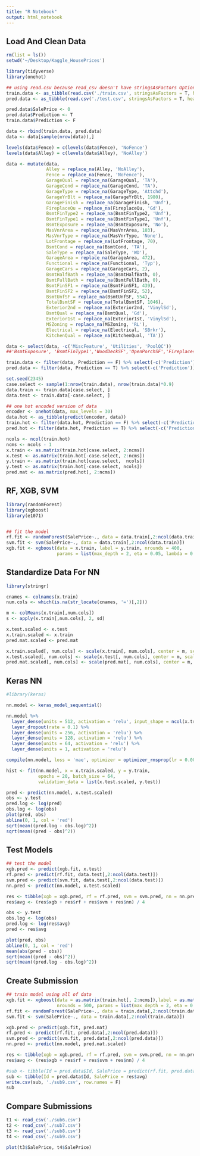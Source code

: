```yaml
---
title: "R Notebook"
output: html_notebook
---
```


## Load And Clean Data
```r

rm(list = ls())
setwd('~/Desktop/Kaggle_HousePrices')

library(tidyverse)
library(onehot)

## using read.csv because read_csv doesn't have stringsAsFactors Option
train.data <- as_tibble(read.csv('./train.csv', stringsAsFactors = T, header = T))
pred.data <- as_tibble(read.csv('./test.csv', stringsAsFactors = T, header = T))

pred.data$SalePrice <- 0
pred.data$Prediction <- T
train.data$Prediction <- F

data <- rbind(train.data, pred.data)
data <- data[sample(nrow(data)),]

levels(data$Fence) = c(levels(data$Fence), 'NoFence')
levels(data$Alley) = c(levels(data$Alley), 'NoAlley')

data <- mutate(data,
               Alley = replace_na(Alley, 'NoAlley'),
               Fence = replace_na(Fence, 'NoFence'),
               GarageQual = replace_na(GarageQual, 'TA'),
               GarageCond = replace_na(GarageCond, 'TA'),
               GarageType = replace_na(GarageType, 'Attchd'),
               GarageYrBlt = replace_na(GarageYrBlt, 1980),
               GarageFinish = replace_na(GarageFinish, 'Unf'),
               FireplaceQu = replace_na(FireplaceQu, 'Gd'),
               BsmtFinType2 = replace_na(BsmtFinType2, 'Unf'),
               BsmtFinType1 = replace_na(BsmtFinType1, 'Unf'),
               BsmtExposure = replace_na(BsmtExposure, 'No'),
               MasVnrArea = replace_na(MasVnrArea, 103),
               MasVnrType = replace_na(MasVnrType, 'None'),
               LotFrontage = replace_na(LotFrontage, 70),
               BsmtCond = replace_na(BsmtCond, 'TA'),
               SaleType = replace_na(SaleType, 'WD'),
               GarageArea = replace_na(GarageArea, 472),
               Functional = replace_na(Functional, 'Typ'),
               GarageCars = replace_na(GarageCars, 2),
               BsmtHalfBath = replace_na(BsmtHalfBath, 0),
               BsmtFullBath = replace_na(BsmtFullBath, 0),
               BsmtFinSF1 = replace_na(BsmtFinSF1, 439),
               BsmtFinSF2 = replace_na(BsmtFinSF2, 52),
               BsmtUnfSF = replace_na(BsmtUnfSF, 554),
               TotalBsmtSF = replace_na(TotalBsmtSF, 1046),
               Exterior2nd = replace_na(Exterior2nd, 'VinylSd'),
               BsmtQual = replace_na(BsmtQual, 'Gd'),
               Exterior1st = replace_na(Exterior1st, 'VinylSd'),
               MSZoning = replace_na(MSZoning, 'RL'),
               Electrical = replace_na(Electrical, 'SBrkr'),
               KitchenQual = replace_na(KitchenQual, 'TA'))

data <- select(data, -c('MiscFeature', 'Utilities', 'PoolQC'))
##'BsmtExposure', 'BsmtFinType1','WoodDeckSF','OpenPorchSF','Fireplaces'

train.data <- filter(data, Prediction == F) %>% select(-c('Prediction'))
pred.data <- filter(data, Prediction == T) %>% select(-c('Prediction'))

set.seed(2345)
case.select <- sample(1:nrow(train.data), nrow(train.data)*0.9)
data.train <- train.data[case.select, ]
data.test <- train.data[-case.select, ]

## one hot encoded version of data
encoder <- onehot(data, max_levels = 30)
data.hot <- as_tibble(predict(encoder, data))
train.hot <- filter(data.hot, Prediction == F) %>% select(-c('Prediction'))
pred.hot <- filter(data.hot, Prediction == T) %>% select(-c('Prediction'))

ncols <- ncol(train.hot)
ncms <- ncols - 1
x.train <- as.matrix(train.hot[case.select, 2:ncms])
x.test <- as.matrix(train.hot[-case.select, 2:ncms])
y.train <- as.matrix(train.hot[case.select,  ncols])
y.test <- as.matrix(train.hot[-case.select, ncols])
pred.mat <- as.matrix(pred.hot[, 2:ncms])

```

## RF, XGB, SVM
```r

library(randomForest)
library(xgboost)
library(e1071)


## fit the model
rf.fit <- randomForest(SalePrice~., data = data.train[,2:ncol(data.train)], ntree = 500)
svm.fit <- svm(SalePrice~., data = data.train[,2:ncol(data.train)])
xgb.fit <- xgboost(data = x.train, label = y.train, nrounds = 400,
                   params = list(max_depth = 2, eta = 0.05, lambda = 0.15))

```

## Standardize Data For NN
```r

library(stringr)

cnames <- colnames(x.train)
num.cols <- which(is.na(str_locate(cnames, '=')[,2]))

m <- colMeans(x.train[,num.cols])
s <- apply(x.train[,num.cols], 2, sd)

x.test.scaled <- x.test
x.train.scaled <- x.train
pred.mat.scaled <- pred.mat

x.train.scaled[, num.cols] <- scale(x.train[, num.cols], center = m, scale = s)
x.test.scaled[, num.cols] <- scale(x.test[, num.cols], center = m, scale = s)
pred.mat.scaled[, num.cols] <- scale(pred.mat[, num.cols], center = m, scale = s)

```

## Keras NN
```r

#library(keras)

nn.model <- keras_model_sequential()

nn.model %>% 
  layer_dense(units = 512, activation = 'relu', input_shape = ncol(x.train.scaled)) %>% 
  layer_dropout(rate = 0.1) %>% 
  layer_dense(units = 256, activation = 'relu') %>%
  layer_dense(units = 128, activation = 'relu') %>%
  layer_dense(units = 64, activation = 'relu') %>%
  layer_dense(units = 1, activation = 'relu')

compile(nn.model, loss = 'mae', optimizer = optimizer_rmsprop(lr = 0.0015), metrics = c('mae'))

hist <- fit(nn.model, x = x.train.scaled, y = y.train, 
            epochs = 20, batch_size = 64, 
            validation_data = list(x.test.scaled, y.test))

pred <- predict(nn.model, x.test.scaled)
obs <- y.test
pred.log <- log(pred)
obs.log <- log(obs)
plot(pred, obs)
abline(0, 1, col = 'red')
sqrt(mean((pred.log - obs.log)^2))
sqrt(mean((pred - obs)^2))

```


## Test Models
```r

## test the model
xgb.pred <- predict(xgb.fit, x.test)
rf.pred <- predict(rf.fit, data.test[,2:ncol(data.test)])
svm.pred <- predict(svm.fit, data.test[,2:ncol(data.test)])
nn.pred <- predict(nn.model, x.test.scaled)

res <- tibble(xgb = xgb.pred, rf = rf.pred, svm = svm.pred, nn = nn.pred)
res$avg <- (res$xgb + res$rf + res$svm + res$nn) / 4

obs <- y.test   
obs.log <- log(obs)
pred.log <- log(res$avg)
pred <- res$avg

plot(pred, obs)               
abline(0, 1, col = 'red')            
mean(abs(pred - obs))     
sqrt(mean((pred - obs)^2)) 
sqrt(mean((pred.log - obs.log)^2))


```

## Create Submission
```r

## train model using all of data
xgb.fit <- xgboost(data = as.matrix(train.hot[, 2:ncms]),label = as.matrix(train.hot[, ncols]), 
                   nrounds = 500, params = list(max_depth = 2, eta = 0.05, lambda = 0.15))
rf.fit <- randomForest(SalePrice~., data = train.data[,2:ncol(train.data)], ntree = 500) 
svm.fit <- svm(SalePrice~., data = train.data[,2:ncol(train.data)])

xgb.pred <- predict(xgb.fit, pred.mat)
rf.pred <- predict(rf.fit, pred.data[,2:ncol(pred.data)])
svm.pred <- predict(svm.fit, pred.data[,2:ncol(pred.data)])
nn.pred <- predict(nn.model, pred.mat.scaled)

res <- tibble(xgb = xgb.pred, rf = rf.pred, svm = svm.pred, nn = nn.pred)
res$avg <- (res$xgb + res$rf + res$svm + res$nn) / 4

```

```r

#sub <- tibble(Id = pred.data$Id, SalePrice = predict(rf.fit, pred.data))
sub <- tibble(Id = pred.data$Id, SalePrice = res$avg)
write.csv(sub, './sub9.csv', row.names = F)
sub

```


## Compare Submissions
```r

t1 <- read_csv('./sub6.csv')
t2 <- read_csv('./sub7.csv')
t3 <- read_csv('./sub8.csv')
t4 <- read_csv('./sub9.csv')

plot(t3$SalePrice, t4$SalePrice)

```










